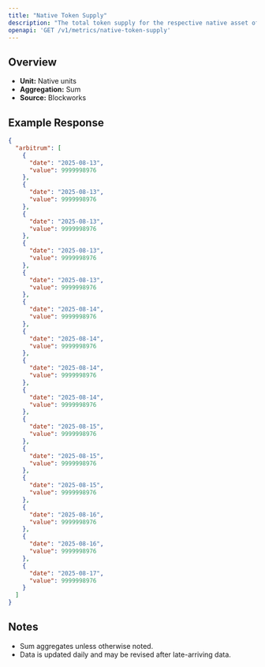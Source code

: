 ```yaml
---
title: "Native Token Supply"
description: "The total token supply for the respective native asset of that chain. Inclusive of all locked tokens."
openapi: 'GET /v1/metrics/native-token-supply'
---
```


## Overview

- **Unit:** Native units
- **Aggregation:** Sum
- **Source:** Blockworks

## Example Response

```json
{
  "arbitrum": [
    {
      "date": "2025-08-13",
      "value": 9999998976
    },
    {
      "date": "2025-08-13",
      "value": 9999998976
    },
    {
      "date": "2025-08-13",
      "value": 9999998976
    },
    {
      "date": "2025-08-13",
      "value": 9999998976
    },
    {
      "date": "2025-08-13",
      "value": 9999998976
    },
    {
      "date": "2025-08-14",
      "value": 9999998976
    },
    {
      "date": "2025-08-14",
      "value": 9999998976
    },
    {
      "date": "2025-08-14",
      "value": 9999998976
    },
    {
      "date": "2025-08-14",
      "value": 9999998976
    },
    {
      "date": "2025-08-15",
      "value": 9999998976
    },
    {
      "date": "2025-08-15",
      "value": 9999998976
    },
    {
      "date": "2025-08-15",
      "value": 9999998976
    },
    {
      "date": "2025-08-16",
      "value": 9999998976
    },
    {
      "date": "2025-08-16",
      "value": 9999998976
    },
    {
      "date": "2025-08-17",
      "value": 9999998976
    }
  ]
}
```

## Notes
- Sum aggregates unless otherwise noted.
- Data is updated daily and may be revised after late-arriving data.
